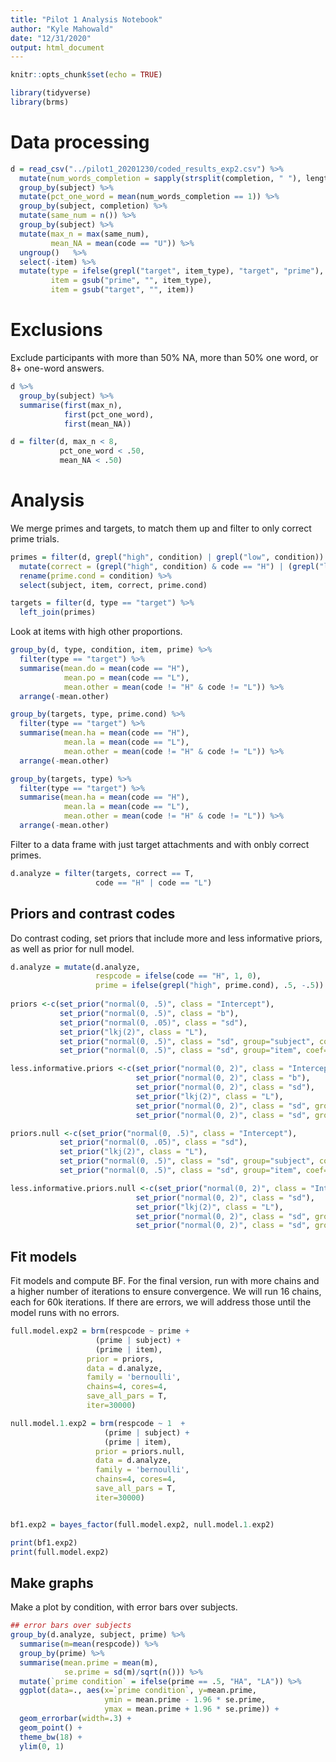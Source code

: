 ```yaml
---
title: "Pilot 1 Analysis Notebook"
author: "Kyle Mahowald"
date: "12/31/2020"
output: html_document
---
```


```r
knitr::opts_chunk$set(echo = TRUE)

library(tidyverse)
library(brms)
```

# Data processing

```r
d = read_csv("../pilot1_20201230/coded_results_exp2.csv") %>%
  mutate(num_words_completion = sapply(strsplit(completion, " "), length)) %>%
  group_by(subject) %>%
  mutate(pct_one_word = mean(num_words_completion == 1)) %>%
  group_by(subject, completion) %>%
  mutate(same_num = n()) %>%
  group_by(subject) %>%
  mutate(max_n = max(same_num),
         mean_NA = mean(code == "U")) %>%
  ungroup()   %>%
  select(-item) %>%
  mutate(type = ifelse(grepl("target", item_type), "target", "prime"),
         item = gsub("prime", "", item_type),
         item = gsub("target", "", item))
```

# Exclusions

Exclude participants with more than 50% NA, more than 50% one word, or 8+ one-word answers.

```r
d %>% 
  group_by(subject) %>%
  summarise(first(max_n),
            first(pct_one_word),
            first(mean_NA)) 

d = filter(d, max_n < 8,
           pct_one_word < .50,
           mean_NA < .50) 
```

# Analysis 

We merge primes and targets, to match them up and filter to only correct prime trials.

```r
primes = filter(d, grepl("high", condition) | grepl("low", condition)) %>%
  mutate(correct = (grepl("high", condition) & code == "H") | (grepl("low", condition) & code == "L")) %>%
  rename(prime.cond = condition) %>%
  select(subject, item, correct, prime.cond)

targets = filter(d, type == "target") %>%
  left_join(primes)
```

Look at items with high other proportions.

```r
group_by(d, type, condition, item, prime) %>%
  filter(type == "target") %>%
  summarise(mean.do = mean(code == "H"),
            mean.po = mean(code == "L"),
            mean.other = mean(code != "H" & code != "L")) %>%
  arrange(-mean.other)

group_by(targets, type, prime.cond) %>%
  filter(type == "target") %>%
  summarise(mean.ha = mean(code == "H"),
            mean.la = mean(code == "L"),
            mean.other = mean(code != "H" & code != "L")) %>%
  arrange(-mean.other)

group_by(targets, type) %>%
  filter(type == "target") %>%
  summarise(mean.ha = mean(code == "H"),
            mean.la = mean(code == "L"),
            mean.other = mean(code != "H" & code != "L")) %>%
  arrange(-mean.other)
```

Filter to a data frame with just target attachments and with onbly correct primes.

```r
d.analyze = filter(targets, correct == T,
                   code == "H" | code == "L")
```


## Priors and contrast codes

Do contrast coding, set priors that include more and less informative priors, as well as prior for null model.

```r
d.analyze = mutate(d.analyze,
                   respcode = ifelse(code == "H", 1, 0),
                   prime = ifelse(grepl("high", prime.cond), .5, -.5))
                   
priors <-c(set_prior("normal(0, .5)", class = "Intercept"),
           set_prior("normal(0, .5)", class = "b"),
           set_prior("normal(0, .05)", class = "sd"),
           set_prior("lkj(2)", class = "L"),
           set_prior("normal(0, .5)", class = "sd", group="subject", coef="Intercept" ),
           set_prior("normal(0, .5)", class = "sd", group="item", coef="Intercept" ))

less.informative.priors <-c(set_prior("normal(0, 2)", class = "Intercept"),
                            set_prior("normal(0, 2)", class = "b"),
                            set_prior("normal(0, 2)", class = "sd"),
                            set_prior("lkj(2)", class = "L"),
                            set_prior("normal(0, 2)", class = "sd", group="subj", coef="Intercept" ),
                            set_prior("normal(0, 2)", class = "sd", group="item", coef="Intercept" ))

priors.null <-c(set_prior("normal(0, .5)", class = "Intercept"),
           set_prior("normal(0, .05)", class = "sd"),
           set_prior("lkj(2)", class = "L"),
           set_prior("normal(0, .5)", class = "sd", group="subject", coef="Intercept" ),
           set_prior("normal(0, .5)", class = "sd", group="item", coef="Intercept" ))

less.informative.priors.null <-c(set_prior("normal(0, 2)", class = "Intercept"),
                            set_prior("normal(0, 2)", class = "sd"),
                            set_prior("lkj(2)", class = "L"),
                            set_prior("normal(0, 2)", class = "sd", group="subj", coef="Intercept" ),
                            set_prior("normal(0, 2)", class = "sd", group="item", coef="Intercept" ))
```


## Fit models

Fit models and compute BF. For the final version, run with more chains and a higher number of iterations to ensure convergence. We will run 16 chains, each for 60k iterations. If there are errors, we will address those until the model runs with no errors.

```r
full.model.exp2 = brm(respcode ~ prime + 
                   (prime | subject) + 
                   (prime | item),
                 prior = priors,
                 data = d.analyze, 
                 family = 'bernoulli',
                 chains=4, cores=4,
                 save_all_pars = T,
                 iter=30000)

null.model.1.exp2 = brm(respcode ~ 1  + 
                     (prime | subject) + 
                     (prime | item),
                   prior = priors.null,
                   data = d.analyze, 
                   family = 'bernoulli',
                   chains=4, cores=4,
                   save_all_pars = T,
                   iter=30000)


bf1.exp2 = bayes_factor(full.model.exp2, null.model.1.exp2)

print(bf1.exp2)
print(full.model.exp2)
```

## Make graphs

Make a plot by condition, with error bars over subjects.

```r
## error bars over subjects
group_by(d.analyze, subject, prime) %>%
  summarise(m=mean(respcode)) %>%
  group_by(prime) %>%
  summarise(mean.prime = mean(m),
            se.prime = sd(m)/sqrt(n())) %>%
  mutate(`prime condition` = ifelse(prime == .5, "HA", "LA")) %>%
  ggplot(data=., aes(x=`prime condition`, y=mean.prime,
                     ymin = mean.prime - 1.96 * se.prime,
                     ymax = mean.prime + 1.96 * se.prime)) +
  geom_errorbar(width=.3) +
  geom_point() + 
  theme_bw(18) + 
  ylim(0, 1)
```


